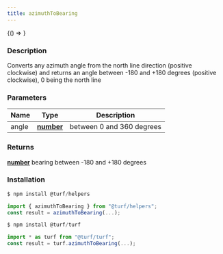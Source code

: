 ```yaml
---
title: azimuthToBearing
---
```



<!-- Expose turf as global var for experimenting in the browser console -->

<BrowserOnly>{() => <WindowTurfGlobal turf={turf} />}</BrowserOnly>

### Description

Converts any azimuth angle from the north line direction (positive clockwise)
and returns an angle between -180 and +180 degrees (positive clockwise), 0 being the north line

### Parameters

| Name  | Type                                                                                            | Description               |
| ----- | ----------------------------------------------------------------------------------------------- | ------------------------- |
| angle | **[number](https://developer.mozilla.org/docs/Web/JavaScript/Reference/Global_Objects/Number)** | between 0 and 360 degrees |

### Returns

**[number](https://developer.mozilla.org/docs/Web/JavaScript/Reference/Global_Objects/Number)** bearing between -180 and +180 degrees

### Installation

```javascript
$ npm install @turf/helpers

import { azimuthToBearing } from "@turf/helpers";
const result = azimuthToBearing(...);
```

```javascript
$ npm install @turf/turf

import * as turf from "@turf/turf";
const result = turf.azimuthToBearing(...);
```
